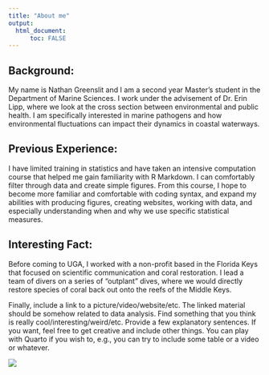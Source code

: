 ```yaml
---
title: "About me"
output: 
  html_document:
      toc: FALSE
---
```


## **Background:**

My name is Nathan Greenslit and I am a second year Master's student in the Department of Marine Sciences. I work under the advisement of Dr. Erin Lipp, where we look at the cross section between environmental and public health. I am specifically interested in marine pathogens and how environmental fluctuations can impact their dynamics in coastal waterways.

## **Previous Experience:**

I have limited training in statistics and have taken an intensive computation course that helped me gain familiarity with R Markdown. I can comfortably filter through data and create simple figures. From this course, I hope to become more familiar and comfortable with coding syntax, and expand my abilities with producing figures, creating websites, working with data, and especially understanding when and why we use specific statistical measures.

## **Interesting Fact:**

Before coming to UGA, I worked with a non-profit based in the Florida Keys that focused on scientific communication and coral restoration. I lead a team of divers on a series of "outplant" dives, where we would directly restore species of coral back out onto the reefs of the Middle Keys.

Finally, include a link to a picture/video/website/etc. The linked material should be somehow related to data analysis. Find something that you think is really cool/interesting/weird/etc. Provide a few explanatory sentences. If you want, feel free to get creative and include other things. You can play with Quarto if you wish to, e.g., you can try to include some table or a video or whatever.

![](IMG_7758.JPG)
